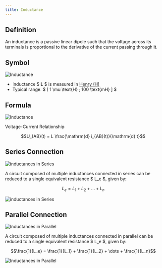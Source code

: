 ```yaml
---
title: Inductance
---
```




## **Definition**

An inductance is a passive linear dipole such that the voltage across its terminals is proportional to the derivative of the current passing through it.

## **Symbol**


<div class="supercenter">
  <Image src={inductance} alt="Inductance" width={200} />
</div>


- Inductance $ L $ is measured in [Henry (H)](https://en.wikipedia.org/wiki/Henry_(unit))
- Typical range: $ [ 1 \mu \text{H} ; 100 \text{mH} ] $


## **Formula**


<div class="supercenter">
  <Image src={inductance_annotated} alt="Inductance" width={300} />
</div>

Voltage-Current Relationship

```math
U_{AB}(t) = L \frac{\mathrm{d} i_{AB}(t)}{\mathrm{d} t}
```

## **Series Connection**


<div class="supercenter">

<Image src={inductance_series} alt="inductances in Series" width={500} />

</div>

A circuit composed of multiple inductances connected in series can be reduced to a single equivalent resistance $ L_e $, given by:

```math
L_e = L_1 + L_2 + \dots + L_n
```

<div class="supercenter">

<Image src={inductance_series_equivalent} alt="inductances in Series" width={200} />

</div>

## **Parallel Connection**


<div class="supercenter">

<Image src={inductance_parallel} alt="Inductances in Parallel" width={320} />

</div>

A circuit composed of multiple inductances connected in parallel can be reduced to a single equivalent resistance $ L_e $, given by:

```math
\frac{1}{L_e} = \frac{1}{L_1} + \frac{1}{L_2} + \dots + \frac{1}{L_n}
```


<div class="supercenter">

<Image src={inductance_parallel_equivalent} alt="Inductances in Parallel" width={200} />

</div>